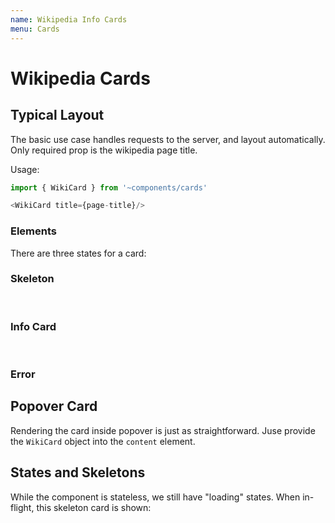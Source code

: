 ```yaml
---
name: Wikipedia Info Cards
menu: Cards
---
```



# Wikipedia Cards

## Typical Layout

The basic use case handles requests to the server, and layout automatically.
Only required prop is the wikipedia page title.

Usage:

```js
import { WikiCard } from '~components/cards'

<WikiCard title={page-title}/>
```

<Playground>
  <WikiCard title='Interlace_(art)'/>
</Playground>


### Elements

There are three states for a card:

<Playground>
  <h3>Skeleton</h3>
  <SkeletonCard />
  <br/>
  <h3>Info Card</h3>
  <PageInfoCard title='Some title' url='#' extract='Description of the content'/>
  <br/>
  <h3>Error</h3>
  <ErrorCard />
</Playground>

## Popover Card

Rendering the card inside popover is just as straightforward. Juse provide the
`WikiCard` object into the `content` element.

<Playground>
  <WikiPopoverCard label='Formation and evolution of the Solar System'/>
</Playground>


## States and Skeletons

While the component is stateless, we still have "loading" states. When in-flight,
this skeleton card is shown:

<Playground>
  <SkeletonCard />
</Playground>

